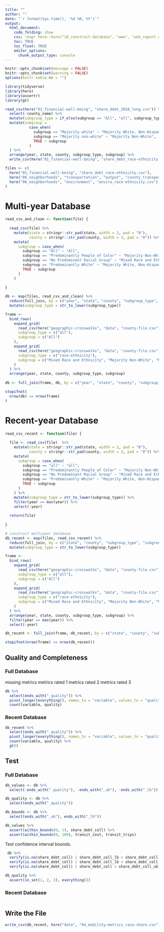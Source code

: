 ```yaml
---
title: ""
author: ""
date: "`r format(Sys.time(), '%d %B, %Y')`"
output:
  html_document:
    code_folding: show
    css: !expr here::here("10_construct-database", "www", "web_report.css")
    toc: TRUE
    toc_float: TRUE
    editor_options: 
      chunk_output_type: console
---
```


<style>
@import url('https://fonts.googleapis.com/css?family=Lato&display=swap');
</style>

<link rel="stylesheet" href="//fonts.googleapis.com/css?family=Lato" />

```r
knitr::opts_chunk$set(message = FALSE)
knitr::opts_chunk$set(warning = FALSE)
options(knitr.kable.NA = "")

```

```r
library(tidyverse)
library(here)
library(assertr)
library(gt)

```

```r
read_csv(here("01_financial-well-being", "share_debt_2018_long.csv")) %>%
  select(-county_name) %>%
  mutate(subgroup_type = if_else(subgroup == "All", "all", subgroup_type)) %>%
  mutate(subgroup = 
           case_when(
             subgroup == "Majority white" ~ "Majority White, Non-Hispanic",
             subgroup == "Majority non-white" ~ "Majority Non-White",
             TRUE ~ subgroup
           )
  ) %>%
  arrange(year, state, county, subgroup_type, subgroup) %>%
  write_csv(here("01_financial-well-being", "share_debt_race-ethnicity.csv"))

```

```r
files <- c(
  here("01_financial-well-being", "share_debt_race-ethnicity.csv"),
  here("06_neighborhoods", "transportation", "output", "county_transport_stats_by_race_final.csv"),
  here("06_neighborhoods", "environment", "enviro_race-ethnicity.csv")
)

```

# Multi-year Database

```r
read_csv_and_clean <- function(file) {
  
  read_csv(file) %>%
    mutate(state = stringr::str_pad(state, width = 2, pad = "0"),
           county = stringr::str_pad(county, width = 3, pad = "0")) %>%
    mutate(
      subgroup = case_when(
        subgroup == "All" ~ "All",
        subgroup == "Predominantly People of Color" ~ "Majority Non-White", 
        subgroup == "No Predominant Racial Group" ~ "Mixed Race and Ethnicity",
        subgroup == "Predominantly White" ~ "Majority White, Non-Hispanic",
        TRUE ~ subgroup
      )
    )
  
}

db <- map(files, read_csv_and_clean) %>%
  reduce(full_join, by = c("year", "state", "county", "subgroup_type", "subgroup")) %>%
  mutate(subgroup_type = str_to_lower(subgroup_type))

frame <- 
  bind_rows(
    expand_grid(
      read_csv(here("geographic-crosswalks", "data", "county-file.csv")),
      subgroup_type = c("all"),
      subgroup = c("All")
    ),
    expand_grid(
      read_csv(here("geographic-crosswalks", "data", "county-file.csv")),
      subgroup_type = c("race-ethnicity"),
      subgroup = c("Mixed Race and Ethnicity", "Majority Non-White", "Majority White, Non-Hispanic")
    )
  ) %>%
  arrange(year, state, county, subgroup_type, subgroup)
  
db <- full_join(frame, db, by = c("year", "state", "county", "subgroup_type", "subgroup"))

stopifnot(
  nrow(db) == nrow(frame)
)

```

# Recent-year Database

```r
read_csv_recent <- function(file) {
  
  file <- read_csv(file)  %>%
    mutate(state = stringr::str_pad(state, width = 2, pad = "0"),
           county = stringr::str_pad(county, width = 3, pad = "0")) %>%
    mutate(
      subgroup = case_when(
        subgroup == "all" ~ "all",
        subgroup == "Predominantly People of Color" ~ "Majority Non-White", 
        subgroup == "No Predominant Racial Group" ~ "Mixed Race and Ethnicity",
        subgroup == "Predominantly White" ~ "Majority White, Non-Hispanic",
        TRUE ~ subgroup
      )
    ) %>%
    mutate(subgroup_type = str_to_lower(subgroup_type)) %>%
    filter(year == max(year)) %>%
    select(-year)
  
  return(file)
  
}

# construct multiyear database
db_recent <- map(files, read_csv_recent) %>%
  reduce(full_join, by = c("state", "county", "subgroup_type", "subgroup")) %>%
  mutate(subgroup_type = str_to_lower(subgroup_type))

frame <- 
  bind_rows(
    expand_grid(
      read_csv(here("geographic-crosswalks", "data", "county-file.csv")),
      subgroup_type = c("all"),
      subgroup = c("All")
    ),
    expand_grid(
      read_csv(here("geographic-crosswalks", "data", "county-file.csv")),
      subgroup_type = c("race-ethnicity"),
      subgroup = c("Mixed Race and Ethnicity", "Majority Non-White", "Majority White, Non-Hispanic")
    )
  ) %>%
  arrange(year, state, county, subgroup_type, subgroup) %>%
  filter(year == max(year)) %>%
  select(-year)

db_recent <- full_join(frame, db_recent, by = c("state", "county", "subgroup_type", "subgroup"))

stopifnot(nrow(frame) == nrow(db_recent))

```

## Quality and Completeness

### Full Database

missing metrics
metrics rated 1
metrics rated 2
metrics rated 3

```r
db %>%
  select(ends_with("_quality")) %>%
  pivot_longer(everything(), names_to = "variable", values_to = "quality") %>%
  count(variable, quality)

```

### Recent Database

```r
db_recent %>%
  select(ends_with("_quality")) %>%
  pivot_longer(everything(), names_to = "variable", values_to = "quality") %>%
  count(variable, quality) %>%
  gt()

```

## Test

### Full Database

```r
db_values <- db %>%
  select(-ends_with("_quality"), -ends_with("_ub"), -ends_with("_lb"))

db_quality <- db %>%
  select(ends_with("_quality"))

db_bounds <- db %>%
  select(ends_with("_ub"), ends_with("_lb"))

```

```r

db_values %>%
  assert(within_bounds(0, 1), share_debt_coll) %>%
  assert(within_bounds(0, 100), transit_cost, transit_trips)

```

Test confidence interval bounds. 

```r
 db %>%
  verify(is.na(share_debt_coll) | share_debt_coll_lb < share_debt_coll) %>%
  verify(is.na(share_debt_coll) | share_debt_coll_lb < share_debt_coll_ub) %>%
  verify(is.na(share_debt_coll) | share_debt_coll < share_debt_coll_ub)

```

```r

db_quality %>%
  assert(in_set(1, 2, 3), everything())

```

### Recent Database

```r




```

## Write the File

```r
write_csv(db_recent, here("data", "04_mobility-metrics_race-share.csv"))

```
